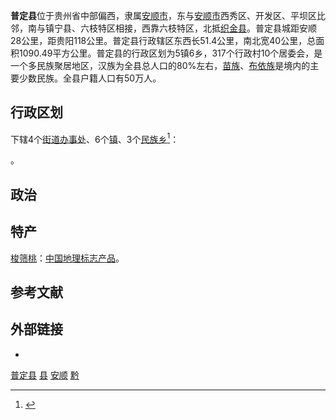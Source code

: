 {{Infobox China County
| county =普定县
| Photo =
| Photoname=
| state =贵州省
| map =
| map size =
| mapofstate=
| Pinyin =
| Belong =[[贵州省|贵州省]][[安顺市|安顺市]]
| Types=[[县|县]]
| admincode =
| founded =
| seat =城关镇
| officerTitle=
| officer =
| division =
| town=
| township=
| subdistrict=
| dialect=
| post code=562100
| phone code =
| coordinate =
| area =1090平方公里
| area land =
| area water =
| census yr =2002
| pop =50万
| density =
| GDP =60亿（2012年）
| web =http://www.aspd.gov.cn/
| web_title = 普定县人民政府网站
}}
'''普定县'''位于贵州省中部偏西，隶属[[安顺市|安顺市]]，东与[[安顺市|安顺市]]西秀区、开发区、平坝区比邻，南与镇宁县、六枝特区相接，西靠六枝特区，北抵[[织金县|织金县]]。普定县城距安顺28公里，距贵阳118公里。普定县行政辖区东西长51.4公里，南北宽40公里，总面积1090.49平方公里。普定县的行政区划为5镇6乡，317个行政村10个居委会，是一个多民族聚居地区，汉族为全县总人口的80%左右，[[苗族|苗族]]、[[布依族|布依族]]是境内的主要少数民族。全县户籍人口有50万人。

== 行政区划 ==
{{PAGENAMEBASE}}下辖4个[[街道办事处|街道办事处]]、6个[[行政建制镇|镇]]、3个[[民族乡|民族乡]]<ref>{{PRC admin/ref sgc|52/04/22}}</ref>：

{{PRC admin/children|52/04/22}}。

==政治==
{{Main|普定县人民政府}}

==特产==
[[梭筛桃|梭筛桃]]：[[中国地理标志产品|中国地理标志产品]]。

== 参考文献 ==
{{reflist}}

== 外部链接 ==
* {{Official website|http://www.aspd.gov.cn/|name=普定县人民政府门户网站}}

{{普定县行政区划}}
{{安顺市行政区划}}
{{贵州行政区划}}
{{国家级贫困县|前}}

[[Category:普定县|]]
[[Category:安顺区县|县]]
[[Category:贵州县份|安顺]]
[[Category:原国家级贫困县|黔]]